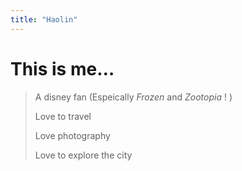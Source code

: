 ```yaml
---
title: "Haolin"
---
```

# **This is me...**
> A disney fan (Espeically *Frozen* and *Zootopia* ! )
>
> Love to travel
> 
> Love photography
>
> Love to explore the city
